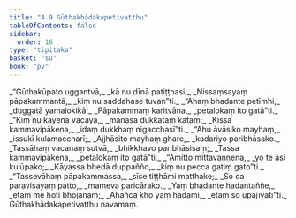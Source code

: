 ```yaml
---
title: "4.9 Gūthakhādakapetivatthu"
tableOfContents: false
sidebar:
  order: 16
type: "tipitaka"
basket: "su"
book: "pv"
---
```



<DynamicBreadcrumb />

<Division number="774" book="pv">

<Paragraph number="830" type="verses" book="pv">
_“Gūthakūpato uggantvā,_  
_kā nu dīnā patiṭṭhasi;_  
_Nissaṃsayaṃ pāpakammantā,_  
_kiṃ nu saddahase tuvan”ti._  

</Paragraph>

</Division>
<Division number="775" book="pv">

<Paragraph number="831" type="verses" book="pv">
_“Ahaṃ bhadante petīmhi,_  
_duggatā yamalokikā;_  
_Pāpakammaṃ karitvāna,_  
_petalokaṃ ito gatā”ti._  

</Paragraph>

</Division>
<Division number="776" book="pv">

<Paragraph number="832" type="verses" book="pv">
_“Kiṃ nu kāyena vācāya,_  
_manasā dukkaṭaṃ kataṃ;_  
_Kissa kammavipākena,_  
_idaṃ dukkhaṃ nigacchasī”ti._  

</Paragraph>

</Division>
<Division number="777" book="pv">

<Paragraph number="833" type="verses" book="pv">
_“Ahu āvāsiko mayhaṃ,_  
_issukī kulamaccharī;_  
_Ajjhāsito mayhaṃ ghare,_  
_kadariyo paribhāsako._  

</Paragraph>

</Division>
<Division number="778" book="pv">

<Paragraph number="834" type="verses" book="pv">
_Tassāhaṃ vacanaṃ sutvā,_  
_bhikkhavo paribhāsisaṃ;_  
_Tassa kammavipākena,_  
_petalokaṃ ito gatā”ti._  

</Paragraph>

</Division>
<Division number="779" book="pv">

<Paragraph number="835" type="verses" book="pv">
_“Amitto mittavaṇṇena,_  
_yo te āsi kulūpako;_  
_Kāyassa bhedā duppañño,_  
_kiṃ nu pecca gatiṃ gato”ti._  

</Paragraph>

</Division>
<Division number="780" book="pv">

<Paragraph number="836" type="verses" book="pv">
_“Tassevāhaṃ pāpakammassa,_  
_sīse tiṭṭhāmi matthake;_  
_So ca paravisayaṃ patto,_  
_mameva paricārako._  

</Paragraph>

</Division>
<Division number="781" book="pv">

<Paragraph number="837" type="verses" book="pv">
_Yaṃ bhadante hadantaññe,_  
_etaṃ me hoti bhojanaṃ;_  
_Ahañca kho yaṃ hadāmi,_  
_etaṃ so upajīvatī”ti._  


</Paragraph>
</Division>

<Paragraph number="838" type="center" book="pv">
Gūthakhādakapetivatthu navamaṃ.
</Paragraph>
